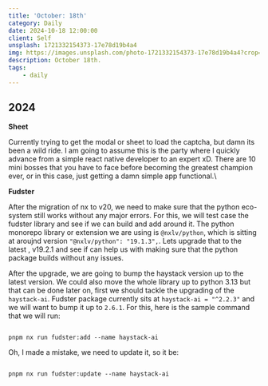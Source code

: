 ```yaml
---
title: 'October: 18th'
category: Daily
date: 2024-10-18 12:00:00
client: Self
unsplash: 1721332154373-17e78d19b4a4
img: https://images.unsplash.com/photo-1721332154373-17e78d19b4a4?crop=entropy&cs=srgb&fm=jpg&ixid=MnwzNjM5Nzd8MHwxfHJhbmRvbXx8fHx8fHx8fDE2ODE3NDg2ODY&ixlib=rb-4.0.3&q=85
description: October 18th.
tags:
    - daily
---
```



## 2024

**Sheet**

Currently trying to get the modal or sheet to load the captcha, but damn its been a wild ride.
I am going to assume this is the party where I quickly advance from a simple react native developer to an expert xD.
There are 10 mini bosses that you have to face before becoming the greatest champion ever, or in this case, just getting a damn simple app functional.\

**Fudster**

After the migration of nx to v20, we need to make sure that the python eco-system still works without any major errors.
For this, we will test case the fudster library and see if we can build and add around it.
The python monorepo library or extension we are using is `@nxlv/python`, which is sitting at aroujnd version `"@nxlv/python": "19.1.3",`.
Lets upgrade that to the latest , v19.2.1 and see if can help us with making sure that the python package builds without any issues.

After the upgrade, we are going to bump the haystack version up to the latest version.
We could also move the whole library up to python 3.13 but that can be done later on, first we should tackle the upgrading of the `haystack-ai`.
Fudster package currently sits at `haystack-ai = "^2.2.3"` and we will want to bump it up to `2.6.1`.
For this, here is the sample command that we will run:

```shell

pnpm nx run fudster:add --name haystack-ai

```

Oh, I made a mistake, we need to update it, so it be:


```shell

pnpm nx run fudster:update --name haystack-ai

```